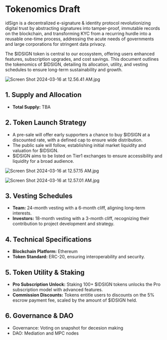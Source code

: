 # Tokenomics Draft 

idSign is a decentralized e-signature & identity protocol revolutionizing digital trust by abstracting signatures into tamper-proof, immutable records on the blockchain, and transforming KYC from a recurring hurdle into a reusable one-time process, addressing the acute needs of governments and large corporations for stringent data privacy.

The $IDSIGN token is central to our ecosystem, offering users enhanced features, subscription upgrades, and cost savings. This document outlines the tokenomics of $IDSIGN, detailing its allocation, utility, and vesting schedules to ensure long-term sustainability and growth.

![Screen Shot 2024-03-16 at 12.56.41 AM.jpg](../public/Screen_Shot_2024-03-16_at_12.56.41_AM.jpg)

## **1. Supply and Allocation**

- **Total Supply:** TBA

## **2. Token Launch Strategy**

- A pre-sale will offer early supporters a chance to buy $IDSIGN at a discounted rate, with a defined cap to ensure wide distribution.
- The public sale will follow, establishing initial market liquidity and valuation for $IDSIGN.
- $IDSIGN aims to be listed on Tier1 exchanges to ensure accessibility and liquidity for a broad audience.

![Screen Shot 2024-03-16 at 12.57.15 AM.jpg](../public/Screen_Shot_2024-03-16_at_12.57.15_AM.jpg)

![Screen Shot 2024-03-16 at 12.57.01 AM.jpg](../public/Screen_Shot_2024-03-16_at_12.57.01_AM.jpg)

## **3. Vesting Schedules**

- **Team:** 24-month vesting with a 6-month cliff, aligning long-term interests.
- **Investors:** 18-month vesting with a 3-month cliff, recognizing their contribution to project development and strategy.

## **4. Technical Specifications**

- **Blockchain Platform:** Ethereum
- **Token Standard:** ERC-20, ensuring interoperability and security.

## **5. Token Utility & Staking**

- **Pro Subscription Unlock:** Staking 100+ $IDSIGN tokens unlocks the Pro subscription model with advanced features.
- **Commission Discounts:** Tokens entitle users to discounts on the 5% escrow payment fee, scaled by the amount of $IDSIGN held.

## **6. Governance & DAO**

- Governance: Voting on snapshot for decesion making
- DAO: Mediation and MPC nodes